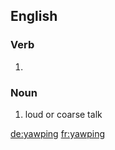 
==English==

===Verb===
{{head|en|present participle}}

# {{present participle of|yawp|lang=en|nocat=1}}

===Noun===
{{en-noun}}

# loud or coarse talk

[[de:yawping]]
[[fr:yawping]]